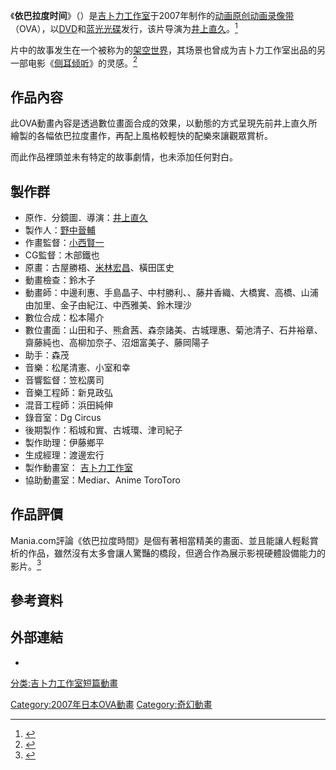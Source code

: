 {{NoteTA|G1=Ghibli}}
{{Infobox animanga/Headerofja
|title= 依巴拉度時間
|image= Iblard Jikan(DVD Cover).jpg
|size= 150px
|caption= 日本2007年OVA動畫《依巴拉度時間》DVD封面
|japanese= {{lang|ja|イバラード時間}}
|english= Iblard Jikan
|kana= いばらーど　じかん
|romaji= Ibarādo Jikan
|genre= 奇幻
}}
{{Infobox animanga/OVA
|標題= 依巴拉度時間
|原作= [[井上直久|井上直久]] 
|導演= 井上直久
|音樂= [[松尾清憲|松尾清憲]]<br>[[小室和幸|小室和幸]]
|動畫製作= [[吉卜力工作室|吉卜力工作室]]
|書籍= {{nihongo|依巴拉度博物誌|イバラード博物誌}}
|出版商= 架空社
|代理發行= 日本[[迪士尼|迪士尼]]
|發售日= 2007年7月4日
|話數= 1
|其他= 片長約30分
|版權= 2007 INOUE Naohisa‧Studio Ghibli
}}
{{Infobox animanga/Footerofja}}

《'''依巴拉度时间'''》（{{jpn|j=イバラード時間|rm=Ibarādo Jikan}}）是[[吉卜力工作室|吉卜力工作室]]于2007年制作的[[动画|动画]][[原创动画录像带|原创动画录像带]]（OVA），以[[DVD|DVD]]和[[蓝光光碟|蓝光光碟]]发行，该片导演为[[井上直久|井上直久]]。<ref>{{Cite web |url=http://www.ghibli.jp/10info/004140.html |script-title=ja:イバラード時間 井上直久新作展が19日より開催されます。 |work=[[吉卜力工作室|吉卜力工作室]] |date=2007年7月18日 |accessdate=2013年5月31日 |archive-date=2016年4月17日 |archive-url=https://web.archive.org/web/20160417002457/http://www.ghibli.jp/10info/004140.html |dead-url=no }}</ref>

片中的故事发生在一个被称为{{nihongo|依巴拉度|イバラード}}的[[架空世界|架空世界]]，其场景也曾成为吉卜力工作室出品的另一部电影《[[侧耳倾听|侧耳倾听]]》的灵感。<ref>{{Cite web |url=http://www.animenewsnetwork.com/news/2007-06-21/studio-ghibli%27s-iblard-jikan-video-trailer-online |title=Studio Ghibli's Iblard Jikan Video Trailer Online |work=Anime News Network |date=2007年6月21日 |accessdate=2013年5月31日 |archive-date=2020年11月4日 |archive-url=https://web.archive.org/web/20201104223404/https://www.animenewsnetwork.com/news/2007-06-21/studio-ghibli%27s-iblard-jikan-video-trailer-online |dead-url=no }}</ref>

== 作品內容 ==
此OVA動畫內容是透過數位畫面合成的效果，以動態的方式呈現先前井上直久所繪製的各幅依巴拉度畫作，再配上風格較輕快的配樂來讓觀眾賞析。

而此作品裡頭並未有特定的故事劇情，也未添加任何對白。

== 製作群 ==
*原作．分鏡圖．導演：[[井上直久|井上直久]]
*製作人：[[野中晉輔|野中晉輔]]
*作畫監督：[[小西賢一|小西賢一]]
*CG監督：木部鐵也
*原畫：古屋勝梧、[[米林宏昌|米林宏昌]]、橫田匡史
*動畫檢查：鈴木{{lang|ja|まり}}子
*動畫師：中邊利惠、手島晶子、中村勝利、{{lang|ja|アレキサンドラ・ワエラウフ}}、藤井香織、大橋實、高橋{{lang|ja|もよ}}、山浦由加里、金子由紀江、中西雅美、鈴木理沙
*數位合成：松本陽介
*數位畫面：山田和子、熊倉茜、森奈諸美、古城理惠、菊池清子、石井裕章、齋藤純也、高柳加奈子、沼畑富美子、藤岡陽子
*助手：森茂
*音樂：松尾清憲、小室和幸
*音響監督：笠松廣司
*音樂工程師：新見政弘
*混音工程師：浜田純伸
*錄音室：Dg Circus
*後期製作：稻城和實、古城環、津司紀子
*製作助理：伊藤鄉平
*生成經理：渡邊宏行
*製作動畫室： [[吉卜力工作室|吉卜力工作室]]
*協助動畫室：Mediar、Anime ToroToro

== 作品評價 ==
Mania.com評論《依巴拉度時間》是個有著相當精美的畫面、並且能讓人輕鬆賞析的作品，雖然沒有太多會讓人驚豔的橋段，但適合作為展示影視硬體設備能力的影片。<ref>{{Cite web |url=http://www.mania.com/iblard-jikan_article_79597.html |title=Iblard Jikan |work=Mania.com |author=Chris Beveridge |date=2007年7月10日 |accessdate=2013年5月31日 |deadurl=yes |archiveurl=https://web.archive.org/web/20120916212150/http://www.mania.com/iblard-jikan_article_79597.html |archivedate=2012年9月16日 }}</ref>

== 參考資料 ==
{{reflist}}

== 外部連結 ==
*{{imdb title|1161426|依巴拉度時間}}

{{吉卜力工作室}}

{{DEFAULTSORT:Ibarādo Jikan}}
[[Category:2007年日本OVA動畫|Category:2007年日本OVA動畫]]
[[Category:奇幻動畫|Category:奇幻動畫]]
[[分类:吉卜力工作室短篇動畫|分类:吉卜力工作室短篇動畫]]